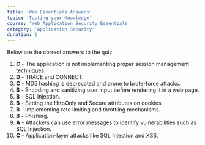 ```yaml
---
title: 'Web Essentials Answers'
topic: 'Testing your Knowledge'
course: 'Web Application Security Essentials'
category: 'Application Security'
duration: 1
---
```


Below are the correct answers to the quiz.

1. **C** - The application is not implementing proper session management techniques.
2. **D** - TRACE and CONNECT.
3. **C** - MD5 hashing is deprecated and prone to brute-force attacks.
4. **B** - Encoding and sanitizing user input before rendering it in a web page.
5. **B** - SQL Injection.
6. **B** - Setting the HttpOnly and Secure attributes on cookies.
7. **B** - Implementing rate limiting and throttling mechanisms.
8. **B** - Phishing.
9. **A** - Attackers can use error messages to identify vulnerabilities such as SQL Injection.
10. **C** - Application-layer attacks like SQL Injection and XSS.
